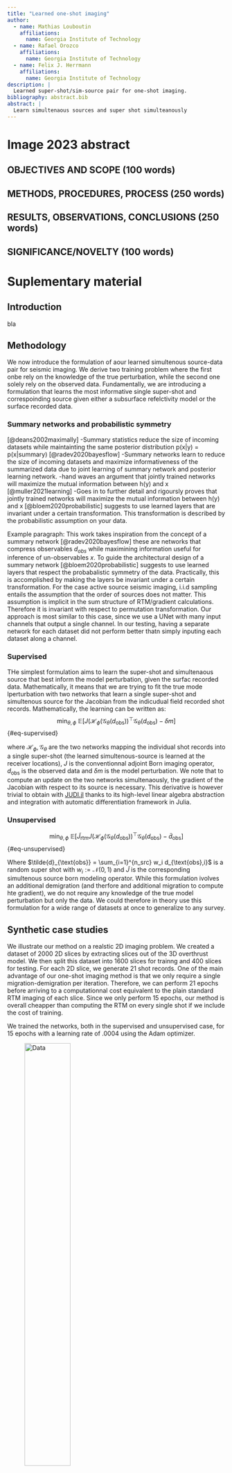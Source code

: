 ```yaml
---
title: "Learned one-shot imaging"
author:
  - name: Mathias Louboutin
    affiliations:
      name: Georgia Institute of Technology
  - name: Rafael Orozco
    affiliations:
      name: Georgia Institute of Technology
  - name: Felix J. Herrmann
    affiliations:
      name: Georgia Institute of Technology
description: | 
  Learned super-shot/sim-source pair for one-shot imaging.
bibliography: abstract.bib
abstract: |
  Learn simultenaous sources and super shot simulteanously
---
```


::: {.hidden}
$$
    \newcommand{\pluseq}{\mathrel{+}=}
$$
:::

# Image 2023 abstract

## OBJECTIVES AND SCOPE (100 words)

## METHODS, PROCEDURES, PROCESS (250 words)

## RESULTS, OBSERVATIONS, CONCLUSIONS (250 words)

## SIGNIFICANCE/NOVELTY (100 words)

# Suplementary material

## Introduction

bla

## Methodology

We now introduce the formulation of aour learned simultenous source-data pair for seismic imaging. We derive two training problem where the first onbe rely on the knowledge of the true perturbation, while the second one solely rely on the observed data. Fundamentally, we are introducing a formulation that learns the most informative single super-shot and correspoinding source given either a subsurface refelctivity model or the surface recorded data. 

### Summary networks and probabilistic symmetry 

[@deans2002maximally]
-Summary statistics reduce the size of incoming datasets while maintainting the same posterior distribution
 p(x|y) = p(x|summary) 
[@radev2020bayesflow]
-Summary networks learn to reduce the size of incoming datasets and  maximize informativeness of the summarized data due to joint learning of summary network and posterior learning network.
-hand waves an argument that jointly trained networks will maximize the mutual information between h(y) and x 
[@muller2021learning]
-Goes in to further detail and rigoursly proves that jointly trained networks will maximize the mutual information between h(y) and x 
[@bloem2020probabilistic]
suggests to use learned layers that are invariant under a certain transformation. This transformation is described by the probabilistic assumption on your data.

Example paragraph:
This work takes inspiration from the concept of a summary network [@radev2020bayesflow] these are networks that compress observables $d_{obs}$ while maximining information useful for inference of un-observables $x$. To guide the architectural design of a summary network [@bloem2020probabilistic] suggests to use learned layers that respect the probabalistic symmetry of the data. Practically, this is accomplished by making the layers be invariant under a certain transformation.
For the case active source seismic imaging, i.i.d sampling entails the assumption that the order of sources does not matter. This assumption is implicit in the sum structure of RTM/gradient calculations. Therefore it is invariant with respect to permutation transformation. Our approach is most similar to this case, since we use a UNet with many input channels that output a single channel. In our testing, having a separate network for each dataset did not perform better thatn simply inputing each dataset along a channel. 


### Supervised

THe simplest formulation aims to learn the super-shot and simultenaous source that best inform the model perturbation, given the surfac recorded data. Mathematically, it means that we are trying to fit the true mode lperturbation with two networks that learn a single super-shot and simultenous source for the Jacobian from the indicudual field recorded shot records. Mathematically, the learning can be written as:
$$
\min_{\theta, \phi} \ \mathbb{E}\left[ J(\mathcal{H}_{\phi}(\mathcal{G}_{\theta}(d_{\text{obs}}))^\top \mathcal{G}_{\theta}(d_{\text{obs}}) - \delta m \right] 
$$ {#eq-supervised}

where $\mathcal{H}_{\phi}, \mathcal{G}_{\theta}$ are the two networks mapping the individual shot records into a single super-shot (the learned simultenous-source is learned at the receiver locations), $J$ is the conventionnal adjoint Born imaging operator, $d_{\text{obs}}$ is the observed data and $\delta m$ is the model perturbation. We note that to compute an update on the two networks simultenaously, the gradient of the Jacobian with respect to its source is necessary. This derivative is however trivial to obtain with [JUDI.jl] thanks to its high-level linear algebra abstraction and integration with automatic differentiation framework in Julia.
 
### Unsupervised



$$
\min_{\theta, \phi} \ \mathbb{E}\left[ \tilde{J}_{\text{rtm}} J(\mathcal{H}_{\phi}(\mathcal{G}_{\theta}(d_{\text{obs}}))^\top \mathcal{G}_{\theta}(d_{\text{obs}}) - \tilde{d}_{\text{obs}} \right ]
$$ {#eq-unsupervised}


Where $\tilde{d}_{\text{obs}} = \sum_{i=1}^{n_src} w_i d_{\text{obs},i}$ is a random super shot with $w_i := \mathcal{N}(0, 1)$ and $\tilde{J}$ is the corresponding simultenous source born modeling operator. While this formulation ivolves an additional demigration (and therfore and additional migration to compute hte gradient), we do not require any knowledge of the true model perturbation but only the data. We could therefore in theory use this formulation for a wide range of datasets at once to generalize to any survey.

## Synthetic case studies

We illustrate our method on a realstic 2D imaging problem. We created a dataset of 2000 2D slices by extracting slices out of the 3D overthrust model. We then split this dataset into 1600 slices for trainng and 400 slices for testing. For each 2D slice, we generate 21 shot records. One of the main advantage of our one-shot imaging method is that we only require a single migration-demigration per iteration. Therefore, we can perform 21 epochs before arriving to a computationnal cost equivalent to the plain standard RTM imaging of each slice. Since we only perform 15 epochs, our method is overall cheapper than computing the RTM on every single shot if we include the cost of training.


We trained the networks, both in the supervised and unsupervised case, for 15 epochs with a learning rate of $.0004$ using the Adam optimizer.

::: {#fig-sup layout-ncol=2}

![Data](figures/sup-data.png){width=50%}

![RTMs](figures/sup-im.png){width=50%}

Learned super-shot and simultenous sources on a testing slice. We show a shot record and the moirated image with a random supershot and with sequential shots for reference.
:::

::: {#fig-unsup layout-ncol=2}

![Data](figures/unsup-data.png){width=50%}

![RTMs](figures/unsup-im.png){width=50%}

Learned super-shot and simultenous sources on a testing slice. We show a shot record and the moirated image with a random supershot and with sequential shots for reference.
:::

### Code availability

TBD

## Discussion and conclusions


We introduced data-domain learning method that provides high accuracy imagies of the subsurface through one-shot imaging. We trained a network that learns the simultenous source and super-shot that most inform the subsurface from the field recorded data. We showed that we obtain high accuracy images of the subsurface that contain broader frequency range than standard imaging and does not require prior knowledge of the source. Additionnally, the overall computationnal cost of training does not exceed the traditionnal cost of imaging.

## Acknowledgement

This research was carried out with the support of Georgia Research Alliance and partners of the ML4Seismic Center.


### References

::: {#refs}
:::


[TimeProbeSeismic.jl]:https://github.com/slimgroup/TimeProbeSeismic.jl
[JUDI.jl]:https://github.com/slimgroup/JUDI.jl
[Devito]:https://www.devitoproject.org
